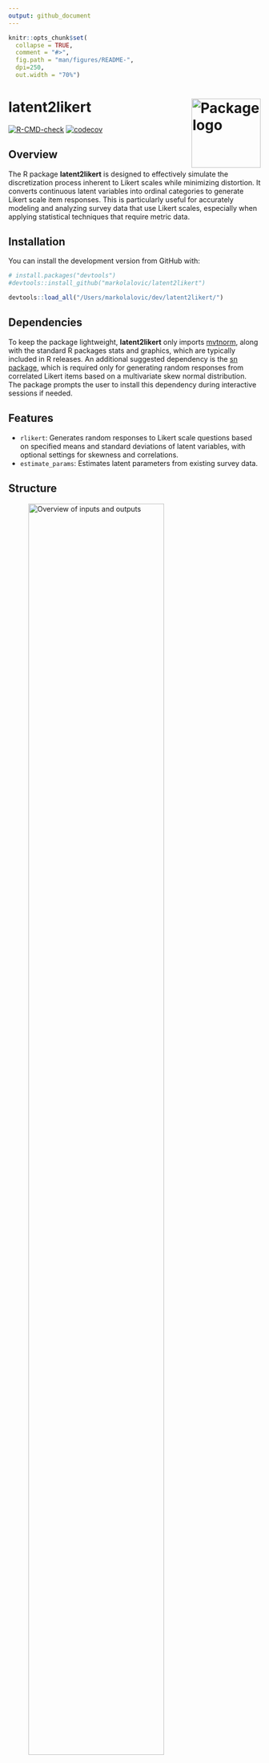```yaml
---
output: github_document
---
```


<!-- README.md is generated from README.Rmd. Please edit that file -->

```r
knitr::opts_chunk$set(
  collapse = TRUE,
  comment = "#>",
  fig.path = "man/figures/README-",
  dpi=250,
  out.width = "70%")
```

# latent2likert <a href="https://lalovic.io/latent2likert/"><img src="man/figures/logo.png" align="right" height="138" alt="Package logo"/></a>

<!-- badges: start -->
[![R-CMD-check](https://github.com/markolalovic/latent2likert/actions/workflows/R-CMD-check.yaml/badge.svg)](https://github.com/markolalovic/latent2likert/actions/workflows/R-CMD-check.yaml)
[![codecov](https://codecov.io/gh/markolalovic/latent2likert/branch/main/graph/badge.svg?token=HZTG6RUB2J)](https://codecov.io/gh/markolalovic/latent2likert)
<!-- badges: end -->

## Overview

The R package **latent2likert** is designed to effectively simulate the discretization process inherent to Likert scales while minimizing distortion. It converts continuous latent variables into ordinal categories to generate Likert scale item responses. This is particularly useful for accurately modeling and analyzing survey data that use Likert scales, especially when applying statistical techniques that require metric data.


## Installation

You can install the development version from GitHub with:
```r
# install.packages("devtools")
#devtools::install_github("markolalovic/latent2likert")
```

```r
devtools::load_all("/Users/markolalovic/dev/latent2likert/")
```


## Dependencies

To keep the package lightweight, **latent2likert** only imports [mvtnorm](https://cran.r-project.org/package=mvtnorm), along with the standard R packages stats and graphics, which are typically included in R releases. An additional suggested dependency is the [sn package](https://cran.r-project.org/package=sn), which is required only for generating random responses from correlated Likert items based on a multivariate skew normal distribution. The package prompts the user to install this dependency during interactive sessions if needed.


## Features

* `rlikert`: Generates random responses to Likert scale questions based on specified means and standard deviations of latent variables, with optional settings for skewness and correlations.
* `estimate_params`: Estimates latent parameters from existing survey data.


## Structure

<figure>
    <img src="man/figures/overview-min.png" width="80%" alt="Overview of inputs and outputs"/>
    <figcaption><em>Overview of inputs and outputs.</em></figcaption>
</figure>


## Using `rlikert`

To generate a sample of random responses to one item on a 5-point Likert scale, use:

```r
#library(latent2likert)
rlikert(size = 10, n_items = 1, n_levels = 5)
```

To generate responses to multiple items with specified parameters:

```r
rlikert(size = 10,
        n_items = 3,
        n_levels = c(4, 5, 6),
        mean = c(0, -1, 0), 
        sd   = c(0.8, 1, 1),
        corr = 0.5)
```                
You can also provide a correlation matrix:

```r
corr <- matrix(c(1.00, -0.63, -0.39, 
                 -0.63, 1.00, 0.41, 
                 -0.39, 0.41, 1.00), nrow=3)
data <- rlikert(size = 10^3,
                n_items = 3,
                n_levels = c(4, 5, 6),
                mean = c(0, -1, 0), 
                sd   = c(0.8, 1, 1),
                corr = corr)
```
Note that the correlations among the Likert response variables are only estimates of the actual correlations between the latent variables, and these estimates are typically lower:

```r
cor(data)
```


## Using `estimate_params`

Given the data, you can estimate the values of latent parameters using:

```r
estimate_params(data, n_levels = c(4, 5, 6), skew = 0)
```


## Transformation

To visualize the transformation, you can use `plot_likert_transform()`. It plots the densities of latent variables in the first row and transformed discrete probability distributions below:

```r
plot_likert_transform(n_items = 3,
                      n_levels = 5,
                      mean = c(0,  -1, 0), 
                      sd   = c(0.8, 1, 1), 
                      skew = c(0,   0, 0.5))
```

<figure>
    <img src="man/figures/transformation-min.png" width="80%" alt="Transformation of latent variables to Likert response variables"/>
    <figcaption><em>Transformation of latent variables to Likert response variables.</em></figcaption>
</figure>
<br>


Note that, depending on the value of the skewness parameter, the normal latent distribution is used if skew = 0, otherwise the skew normal distribution is used. The value of skewness is restricted to the range -0.95 to 0.95, that is

>  `skew >= -0.95` and `skew <= 0.95`.


## Further Reading

* For more detailed information and practical examples, please refer to the package [vignette](https://lalovic.io/latent2likert/articles/using_latent2likert.html).
* The implemented algorithms are described in the functions [reference](https://lalovic.io/latent2likert/reference/index.html).

## Related R Packages

To simulate Likert item responses, the `draw_likert` function from the [fabricatr](https://CRAN.R-project.org/package=fabricatr) package can be used to recode a latent variable into a Likert response variable by specifying intervals that subdivide the continuous range. The **latent2likert** package, however, offers an advantage by automatically calculating optimal intervals that minimize distortion between the latent variable and the Likert response variable for both normal and skew normal latent distributions, eliminating the need to manually specify the intervals.

There are also several alternative approaches that do not rely on latent distributions. One method involves directly defining a discrete probability distribution and sampling from it using the sample function in R or the `likert` function from the [wakefield](https://CRAN.R-project.org/package=wakefield) package. Another approach is to specify the means, standard deviations, and correlations among Likert response variables. For this, you can use [LikertMakeR](https://CRAN.R-project.org/package=LikertMakeR) or [SimCorMultRes](https://CRAN.R-project.org/package=SimCorMultRes) to generate correlated multinomial responses.

Additionally, you can define a data generating process. For those familiar with item response theory, the [mirt](https://CRAN.R-project.org/package=mirt) package allows users to specify discrimination and difficulty parameters for each response category.
